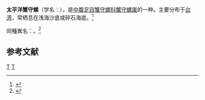 {{Speciesbox 
| taxon = Cerithium lifuensis
| image = Cerithium_lifuense.shell001.jpg
| binomial_authority = Melvill et Standen, 1895
}}
'''太平洋蟹守螺'''（学名：''{{lang|la|Cerithium lifuensis}}''），是[[中腹足目|中腹足目]][[蟹守螺科|蟹守螺科]][[蟹守螺属|蟹守螺属]]的一种。主要分布于[[台湾|台湾]]，常栖息在浅海沙底或碎石海底。<ref>{{cite web|url=http://shell.sinica.edu.tw/chinese/shellbase_detail.php?science_no=364|title=国际贝库：太平洋蟹守螺|publisher=台湾贝类资料库|accessdate=2009-08-11|archive-date=2016-03-04|archive-url=https://web.archive.org/web/20160304090649/http://shell.sinica.edu.tw/chinese/shellbase_detail.php?science_no=364|dead-url=no}}</ref>

同種異名：''{{lang|la|Cerithium lifuense}}''。<ref>{{cite web |url=http://shell.kwansei.ac.jp/~shell/pic_book/data25/r002500.html |title=存档副本 |accessdate=2010-02-14 |deadurl=yes |archiveurl=https://web.archive.org/web/20050722145259/http://shell.kwansei.ac.jp/%7Eshell/pic_book/data25/r002500.html |archivedate=2005-07-22 }}</ref>

== 参考文献 ==
{{reflist}}
{{Taxonbar|from=Q5064460}}

[[Category:蟹守螺属|T]]
[[Category:_1895年描述的动物|T]]
